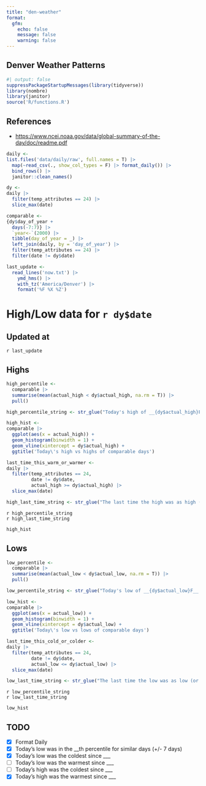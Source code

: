 ```yaml
---
title: "den-weather"
format:
  gfm:
    echo: false
    message: false
    warning: false
---
```


## Denver Weather Patterns
```r
#| output: false
suppressPackageStartupMessages(library(tidyverse))
library(nombre)
library(janitor)
source('R/functions.R')
```


## References
- <https://www.ncei.noaa.gov/data/global-summary-of-the-day/doc/readme.pdf>

```r
daily <- 
list.files('data/daily/raw', full.names = T) |> 
  map(~read_csv(., show_col_types = F) |> format_daily()) |> 
  bind_rows() |> 
  janitor::clean_names()

dy <- 
daily |> 
  filter(temp_attributes == 24) |> 
  slice_max(date)

comparable <- 
{dy$day_of_year +
  days(-7:7)} |> 
  `year<-`(2000) |> 
  tibble(day_of_year = _) |> 
  left_join(daily, by = 'day_of_year') |> 
  filter(temp_attributes == 24) |> 
  filter(date != dy$date)

last_update <-
  read_lines('now.txt') |> 
    ymd_hms() |> 
    with_tz('America/Denver') |> 
    format('%F %X %Z')
```

# High/Low data for `r dy$date`

## Updated at
`r last_update`

## Highs
```r
high_percentile <-
  comparable |>
  summarise(mean(actual_high < dy$actual_high, na.rm = T)) |> 
  pull()

high_percentile_string <- str_glue("Today's high of __{dy$actual_high}F__ was in the __{nom_ord(round(high_percentile*100))} percentile__ of highs in similar days.")

high_hist <- 
comparable |> 
  ggplot(aes(x = actual_high)) +
  geom_histogram(binwidth = 1) +
  geom_vline(xintercept = dy$actual_high) +
  ggtitle('Today\'s high vs highs of comparable days')

last_time_this_warm_or_warmer <- 
daily |> 
  filter(temp_attributes == 24,
         date != dy$date,
         actual_high >= dy$actual_high) |> 
  slice_max(date)

high_last_time_string <- str_glue("The last time the high was as high (or higher) as today was __{last_time_this_warm_or_warmer$date}__, when the high was __{last_time_this_warm_or_warmer$actual_high}F__.")
```

`r high_percentile_string`  
`r high_last_time_string`
```r
high_hist
```


## Lows
```r
low_percentile <-
  comparable |>
  summarise(mean(actual_low < dy$actual_low, na.rm = T)) |> 
  pull()

low_percentile_string <- str_glue("Today's low of __{dy$actual_low}F__ was in the __{nom_ord(round(low_percentile*100))} percentile__ of lows in similar days.")

low_hist <- 
comparable |> 
  ggplot(aes(x = actual_low)) +
  geom_histogram(binwidth = 1) +
  geom_vline(xintercept = dy$actual_low) +
  ggtitle('Today\'s low vs lows of comparable days')

last_time_this_cold_or_colder <- 
daily |> 
  filter(temp_attributes == 24,
         date != dy$date,
         actual_low <= dy$actual_low) |> 
  slice_max(date)

low_last_time_string <- str_glue("The last time the low was as low (or lower) as today was __{last_time_this_cold_or_colder$date}__, when the high was __{last_time_this_cold_or_colder$actual_low}F__.")
```

`r low_percentile_string`  
`r low_last_time_string`

```r
low_hist
```


## TODO

- [x] Format Daily
- [x] Today’s low was in the __th percentile for similar days (+/- 7 days)
- [x] Today’s low was the coldest since ___
- [ ] Today’s low was the warmest since ___
- [ ] Today’s high was the coldest since ___
- [x] Today’s high was the warmest since ___
